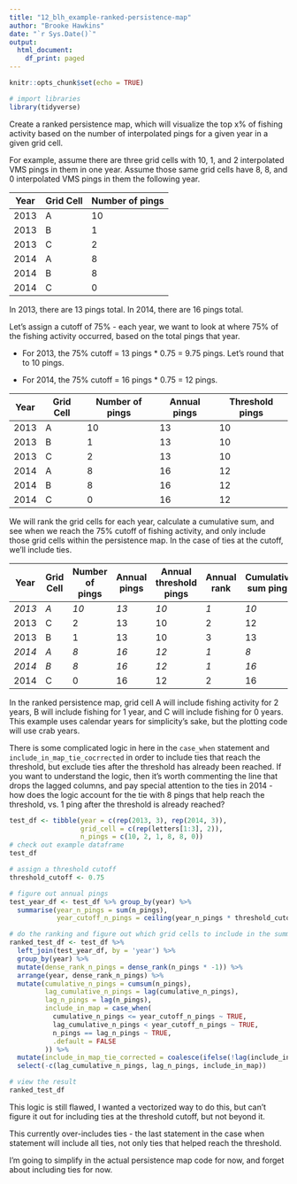```yaml
---
title: "12_blh_example-ranked-persistence-map"
author: "Brooke Hawkins"
date: "`r Sys.Date()`"
output: 
  html_document:
    df_print: paged
---
```


```r
knitr::opts_chunk$set(echo = TRUE)

# import libraries
library(tidyverse)
```

Create a ranked persistence map, which will visualize the top x% of fishing activity based on the number of interpolated pings for a given year in a given grid cell.

For example, assume there are three grid cells with 10, 1, and 2 interpolated VMS pings in them in one year. Assume those same grid cells have 8, 8, and 0 interpolated VMS pings in them the following year.

| Year | Grid Cell | Number of pings |
|------|-----------|-----------------|
| 2013 | A         | 10              |
| 2013 | B         | 1               |
| 2013 | C         | 2               |
| 2014 | A         | 8               |
| 2014 | B         | 8               |
| 2014 | C         | 0               |

In 2013, there are 13 pings total. In 2014, there are 16 pings total.

Let's assign a cutoff of 75% - each year, we want to look at where 75% of the fishing activity occurred, based on the total pings that year.

-   For 2013, the 75% cutoff = 13 pings \* 0.75 = 9.75 pings. Let's round that to 10 pings.

-   For 2014, the 75% cutoff = 16 pings \* 0.75 = 12 pings.

| Year | Grid Cell | Number of pings | Annual pings | Threshold pings |
|------|-----------|-----------------|--------------|-----------------|
| 2013 | A         | 10              | 13           | 10              |
| 2013 | B         | 1               | 13           | 10              |
| 2013 | C         | 2               | 13           | 10              |
| 2014 | A         | 8               | 16           | 12              |
| 2014 | B         | 8               | 16           | 12              |
| 2014 | C         | 0               | 16           | 12              |

We will rank the grid cells for each year, calculate a cumulative sum, and see when we reach the 75% cutoff of fishing activity, and only include those grid cells within the persistence map. In the case of ties at the cutoff, we'll include ties.

| Year | Grid Cell | Number of pings | Annual pings | Annual threshold pings | Annual rank | Cumulative sum pings | Annual threshold pings |
|---------|---------|---------|---------|---------|---------|---------|---------|
| *2013* | *A* | *10* | *13* | *10* | *1* | *10* | *1* |
| 2013 | C | 2 | 13 | 10 | 2 | 12 | 0 |
| 2013 | B | 1 | 13 | 10 | 3 | 13 | 0 |
| *2014* | *A* | *8* | *16* | *12* | *1* | *8* | *1* |
| *2014* | *B* | *8* | *16* | *12* | *1* | *16* | *1* |
| 2014 | C | 0 | 16 | 12 | 2 | 16 | 0 |

In the ranked persistence map, grid cell A will include fishing activity for 2 years, B will include fishing for 1 year, and C will include fishing for 0 years. This example uses calendar years for simplicity's sake, but the plotting code will use crab years.

There is some complicated logic in here in the `case_when` statement and `include_in_map_tie_cocrrected` in order to include ties that reach the threshold, but exclude ties after the threshold has already been reached. If you want to understand the logic, then it's worth commenting the line that drops the lagged columns, and pay special attention to the ties in 2014 - how does the logic account for the tie with 8 pings that help reach the threshold, vs. 1 ping after the threshold is already reached?

```r
test_df <- tibble(year = c(rep(2013, 3), rep(2014, 3)),
                  grid_cell = c(rep(letters[1:3], 2)),
                  n_pings = c(10, 2, 1, 8, 8, 0))
# check out example dataframe
test_df

# assign a threshold cutoff
threshold_cutoff <- 0.75

# figure out annual pings
test_year_df <- test_df %>% group_by(year) %>%
  summarise(year_n_pings = sum(n_pings),
            year_cutoff_n_pings = ceiling(year_n_pings * threshold_cutoff))

# do the ranking and figure out which grid cells to include in the summary
ranked_test_df <- test_df %>% 
  left_join(test_year_df, by = 'year') %>% 
  group_by(year) %>%
  mutate(dense_rank_n_pings = dense_rank(n_pings * -1)) %>% 
  arrange(year, dense_rank_n_pings) %>%
  mutate(cumulative_n_pings = cumsum(n_pings),
         lag_cumulative_n_pings = lag(cumulative_n_pings),
         lag_n_pings = lag(n_pings),
         include_in_map = case_when(
           cumulative_n_pings <= year_cutoff_n_pings ~ TRUE,
           lag_cumulative_n_pings < year_cutoff_n_pings ~ TRUE,
           n_pings == lag_n_pings ~ TRUE,
           .default = FALSE
         )) %>%
  mutate(include_in_map_tie_corrected = coalesce(ifelse(!lag(include_in_map), FALSE, include_in_map), include_in_map)) %>% 
  select(-c(lag_cumulative_n_pings, lag_n_pings, include_in_map))

# view the result
ranked_test_df
```

This logic is still flawed, I wanted a vectorized way to do this, but can't figure it out for including ties at the threshold cutoff, but not beyond it.

This currently over-includes ties - the last statement in the case when statement will include all ties, not only ties that helped reach the threshold.

I'm going to simplify in the actual persistence map code for now, and forget about including ties for now.
